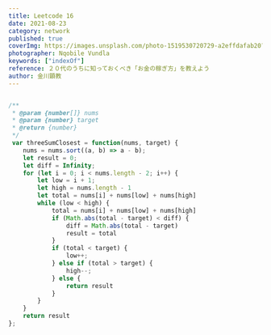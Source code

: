 ```yaml
---
title: Leetcode 16
date: 2021-08-23
category: network
published: true
coverImg: https://images.unsplash.com/photo-1519530720729-a2effdafab20?ixlib=rb-1.2.1&ixid=MnwxMjA3fDB8MHxwaG90by1wYWdlfHx8fGVufDB8fHx8&auto=format&fit=crop&w=1650&q=80
photographer: Nqobile Vundla
keywords: ["indexOf"]
reference: ２０代のうちに知っておくべき「お金の稼ぎ方」を教えよう
author: 金川顕教
---
```


```js

/**
 * @param {number[]} nums
 * @param {number} target
 * @return {number}
 */
 var threeSumClosest = function(nums, target) {
    nums = nums.sort((a, b) => a - b);
    let result = 0;
    let diff = Infinity;
    for (let i = 0; i < nums.length - 2; i++) {
        let low = i + 1;
        let high = nums.length - 1
        let total = nums[i] + nums[low] + nums[high]
        while (low < high) {
            total = nums[i] + nums[low] + nums[high]
            if (Math.abs(total - target) < diff) {
                diff = Math.abs(total - target)
                result = total
            }
            if (total < target) {
                low++;
            } else if (total > target) {
                high--;
            } else {
                return result
            }
        }
    }
    return result
};
```